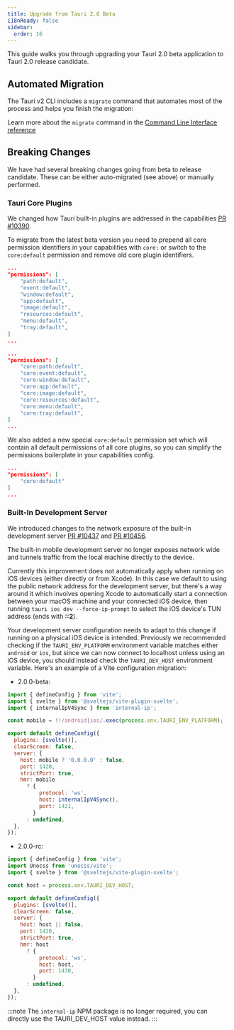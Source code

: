 ```yaml
---
title: Upgrade from Tauri 2.0 Beta
i18nReady: false
sidebar:
  order: 16
---
```



This guide walks you through upgrading your Tauri 2.0 beta application to Tauri 2.0 release candidate.

## Automated Migration

The Tauri v2 CLI includes a `migrate` command that automates most of the process and helps you finish the migration:

<CommandTabs
  npm="npm install @tauri-apps/cli@next
    npm run tauri migrate"
  yarn="yarn upgrade @tauri-apps/cli@next
    yarn tauri migrate"
  pnpm="pnpm update @tauri-apps/cli@next
    pnpm tauri migrate"
  cargo='cargo install tauri-cli --version "^2.0.0-rc" --locked
    cargo tauri migrate'
/>

Learn more about the `migrate` command in the [Command Line Interface reference](/reference/cli/#migrate)

## Breaking Changes

We have had several breaking changes going from beta to release candidate. These can be either auto-migrated (see above) or manually performed.

### Tauri Core Plugins

We changed how Tauri built-in plugins are addressed in the capabilities [PR #10390](https://github.com/tauri-apps/tauri/pull/10390).

To migrate from the latest beta version you need to prepend all core permission identifiers in your capabilities with `core:` or switch to the `core:default` permission and remove old core plugin identifiers.

```json
...
"permissions": [
    "path:default",
    "event:default",
    "window:default",
    "app:default",
    "image:default",
    "resources:default",
    "menu:default",
    "tray:default",
]
...
```

```json
...
"permissions": [
    "core:path:default",
    "core:event:default",
    "core:window:default",
    "core:app:default",
    "core:image:default",
    "core:resources:default",
    "core:menu:default",
    "core:tray:default",
]
...
```

We also added a new special `core:default` permission set which will contain all default permissions of all core plugins, so you can simplify the permissions boilerplate in your capabilities config.

```json
...
"permissions": [
    "core:default"
]
...
```

### Built-In Development Server

We introduced changes to the network exposure of the built-in development server [PR #10437](https://github.com/tauri-apps/tauri/pull/10437) and [PR #10456](https://github.com/tauri-apps/tauri/pull/10456).

The built-in mobile development server no longer exposes network wide and tunnels traffic from the local machine directly to the device.

Currently this improvement does not automatically apply when running on iOS devices (either directly or from Xcode).
In this case we default to using the public network address for the development server,
but there's a way around it which involves opening Xcode to automatically start a connection between your macOS machine and your connected iOS device,
then running `tauri ios dev --force-ip-prompt` to select the iOS device's TUN address (ends with **::2**).

Your development server configuration needs to adapt to this change if running on a physical iOS device is intended.
Previously we recommended checking if the `TAURI_ENV_PLATFORM` environment variable matches either `android` or `ios`,
but since we can now connect to localhost unless using an iOS device, you should instead check the `TAURI_DEV_HOST` environment variable.
Here's an example of a Vite configuration migration:

- 2.0.0-beta:

```js
import { defineConfig } from 'vite';
import { svelte } from '@sveltejs/vite-plugin-svelte';
import { internalIpV4Sync } from 'internal-ip';

const mobile = !!/android|ios/.exec(process.env.TAURI_ENV_PLATFORM);

export default defineConfig({
  plugins: [svelte()],
  clearScreen: false,
  server: {
    host: mobile ? '0.0.0.0' : false,
    port: 1420,
    strictPort: true,
    hmr: mobile
      ? {
          protocol: 'ws',
          host: internalIpV4Sync(),
          port: 1421,
        }
      : undefined,
  },
});
```

- 2.0.0-rc:

```js
import { defineConfig } from 'vite';
import Unocss from 'unocss/vite';
import { svelte } from '@sveltejs/vite-plugin-svelte';

const host = process.env.TAURI_DEV_HOST;

export default defineConfig({
  plugins: [svelte()],
  clearScreen: false,
  server: {
    host: host || false,
    port: 1420,
    strictPort: true,
    hmr: host
      ? {
          protocol: 'ws',
          host: host,
          port: 1430,
        }
      : undefined,
  },
});
```

:::note
The `internal-ip` NPM package is no longer required, you can directly use the TAURI_DEV_HOST value instead.
:::
